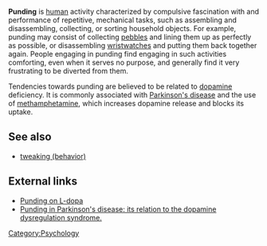 '''Punding''' is [[human]] activity characterized by compulsive fascination with and performance of repetitive, mechanical tasks, such as assembling and disassembling, collecting, or sorting household objects. For example, punding may consist of collecting [[pebbles]] and lining them up as perfectly as possible, or disassembling [[wristwatch|wristwatches]] and putting them back together again. People engaging in punding find engaging in such activities comforting, even when it serves no purpose, and generally find it very frustrating to be diverted from them.

Tendencies towards punding are believed to be related to [[dopamine]] deficiency.  It is commonly associated with [[Parkinson's disease]] and the use of [[methamphetamine]], which increases dopamine release and blocks its uptake.

{{psych-stub}}

== See also ==
* [[tweaking (behavior)]] 

== External links ==
* [http://www.ncbi.nlm.nih.gov/entrez/query.fcgi?cmd=Retrieve&db=PubMed&list_uids=10495047&dopt=Abstract Punding on L-dopa]
* [http://www.ncbi.nlm.nih.gov/entrez/query.fcgi?cmd=Retrieve&db=pubmed&dopt=Abstract&list_uids=15077237&query_hl=4 Punding in Parkinson's disease: its relation to the dopamine dysregulation syndrome.]

[[Category:Psychology]]